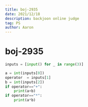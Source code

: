 ```yaml
---
title: boj-2935
date: 2021/12/18
description: backjoon online judge
tag: PS
author: Aaron
---
```


# boj-2935

```python
inputs = [input() for _ in range(3)]

a = int(inputs[0])
operator  = inputs[1]
b = int(inputs[2])
if operator=="+":
    print(a+b)
if operator=="*":
    print(a*b)
```

